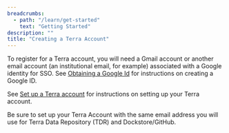 ```yaml
---
breadcrumbs:
  - path: "/learn/get-started"
    text: "Getting Started"
description: ""
title: "Creating a Terra Account"
---
```


To register for a Terra account, you will need a Gmail account or another email account (an institutional email, for example) associated with a Google identity for SSO. See [Obtaining a Google Id](/learn/get-started/obtaining-a-google-id) for instructions on creating a Google ID.

See [Set up a Terra account](https://support.terra.bio/hc/en-us/articles/360028235911-How-to-register-for-a-Terra-account) for instructions on setting up your Terra account.

<Alert severity="warning">
  Be sure to set up your Terra Account with the same email address you will
  use for Terra Data Repository (TDR) and Dockstore/GitHub.
</Alert>
